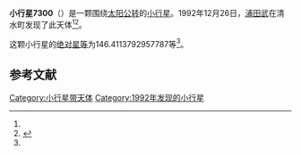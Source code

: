 {{Infobox planet
| bgcolour = #FFFFC0
| name = 7300 Yoshisada
| symbol = 
| image = 
| caption = 
| discovery = yes
| discovery_ref = 
| discoverer = [[浦田武|浦田武]]
| discovery_site = [[清水町|清水町]] 
| discovered = 1992年12月26日
| designations = yes
| mp_name = 
| named_after = 
| alt_names = 1992 YV2/ 1951 YE / 1975 BO1 / 1987 WG1
| mp_category = [[主带小行星|主带小行星]]
| orbit_ref = <ref name="a">[http://ssd.jpl.nasa.gov/sbdb.cgi?sstr=7300 7300 Yoshisada] {{Wayback|url=http://ssd.jpl.nasa.gov/sbdb.cgi?sstr=7300 |date=20201124023846 }}，小行星數據庫瀏覽器（JPL Small-Body Database Browser）－[[美国国家航空航天局|美国国家航空航天局]]喷气推进实验室</ref>
| epoch = 2456400.5 (2013年4月18日更新)
| aphelion = {{convert|3.107328137434481|AU|km|3|abbr=on|lk=out}}
| perihelion = {{convert|2.365713188506743|AU|km|3|abbr=on}}
| semimajor = {{convert|2.736520662970612|AU|km|3|abbr=on}}
| eccentricity = 0.135503261
| period = 1653.47078 [[日|日]]<br />4.53[[儒略年|儒略年]]
| avg_speed = 
| inclination = 11.79260112568537
| asc_node = 264.79133915982
| mean_anomaly = 
| arg_peri = 146.4113792957787
| satellites = 
| physical_characteristics = yes
| dimensions = 
| mass = 
| density = 
| surface_grav = 
| escape_velocity = 
| sidereal_day = 
| axial_tilt = 
| pole_ecliptic_lat = 
| pole_ecliptic_lon = 
| albedo = 
| temperatures= 
| temp_name1 = 
| mean_temp_1 = 
| max_temp_1 = 
| temp_name2 = 
| max_temp_2 = 
| spectral_type = 
| abs_magnitude = 146.4113792957787
}}

'''小行星7300'''（{{lang-en|7300 Yoshisada}}）是一颗围绕[[太阳|太阳]][[公转|公转]]的[[小行星|小行星]]。1992年12月26日，[[浦田武|浦田武]]在清水町发现了此天体<ref name="a" /><ref>{{cite news|title=小行星列表|url=http://cfa-www.harvard.edu/iau/lists/NumberedMPs.txt|accessdate=2013-07-08|newspaper=哈佛大学|archive-date=2008-05-17|archive-url=https://web.archive.org/web/20080517010638/http://cfa-www.harvard.edu/iau/lists/NumberedMPs.txt|dead-url=no}}</ref>。

这颗小行星的[[绝对星等|绝对星等]]为146.4113792957787等<ref name="a" />。

==参考文献==
{{reflist}}
{{Minor Planet Number|[[小行星7299|小行星7299]]|[[小行星7301|小行星7301]]}}

{{小天体}}

[[Category:小行星带天体|Category:小行星带天体]]
[[Category:1992年发现的小行星|Category:1992年发现的小行星]]

{{asteroid-stub}}